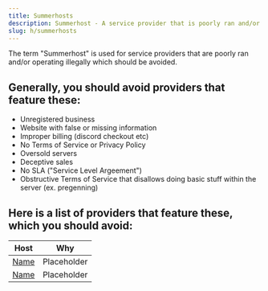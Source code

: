 ```yaml
---
title: Summerhosts
description: Summerhost - A service provider that is poorly ran and/or operating illegally which should be avoided.
slug: h/summerhosts
---
```


The term "Summerhost" is used for service providers that are poorly ran and/or operating illegally which should be avoided.

## Generally, you should avoid providers that feature these:

<ul class="pl-5 list-disc">
    <li>Unregistered business</li>
    <li>Website with false or missing information</li>
    <li>Improper billing (discord checkout etc)</li>
    <li>No Terms of Service or Privacy Policy</li>
    <li>Oversold servers</li>
    <li>Deceptive sales</li>
    <li>No SLA ("Service Level Argeement")
    <li>Obstructive Terms of Service that disallows doing basic stuff within the server (ex. pregenning)</li>
</ul>

## Here is a list of providers that feature these, which you should avoid:

| Host        | Why                                                 |
| ----------  | --------------------------------------------------- |
| [Name](URL) | Placeholder                                         |
| [Name](URL) | Placeholder                                         |
